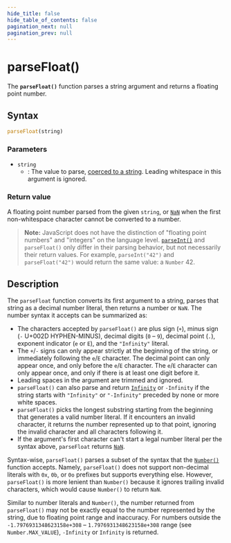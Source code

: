 ```yaml
---
hide_title: false
hide_table_of_contents: false
pagination_next: null
pagination_prev: null
---
```

# parseFloat()

The **`parseFloat()`** function parses a string argument and returns a floating point number.

## Syntax

```js
parseFloat(string)
```

### Parameters

- `string`
  - : The value to parse, [coerced to a string](https://developer.mozilla.org/docs/Web/JavaScript/Reference/Global_Objects/String#string_coercion). Leading whitespace in this argument is ignored.

### Return value

A floating point number parsed from the given `string`, or [`NaN`](./NaN.md) when the first non-whitespace character cannot be converted to a number.

> **Note:** JavaScript does not have the distinction of "floating point numbers" and "integers" on the language level. [`parseInt()`](./parseInt.md) and `parseFloat()` only differ in their parsing behavior, but not necessarily their return values. For example, `parseInt("42")` and `parseFloat("42")` would return the same value: a `Number` 42.

## Description

The `parseFloat` function converts its first argument to a string, parses that string as a decimal number literal, then returns a number or `NaN`. The number syntax it accepts can be summarized as:

- The characters accepted by `parseFloat()` are plus sign (`+`), minus sign (`-` U+002D HYPHEN-MINUS), decimal digits (`0` – `9`), decimal point (`.`), exponent indicator (`e` or `E`), and the `"Infinity"` literal.
- The `+`/`-` signs can only appear strictly at the beginning of the string, or immediately following the `e`/`E` character. The decimal point can only appear once, and only before the `e`/`E` character. The `e`/`E` character can only appear once, and only if there is at least one digit before it.
- Leading spaces in the argument are trimmed and ignored.
- `parseFloat()` can also parse and return [`Infinity`](./Infinity.md) or `-Infinity` if the string starts with `"Infinity"` or `"-Infinity"` preceded by none or more white spaces.
- `parseFloat()` picks the longest substring starting from the beginning that generates a valid number literal. If it encounters an invalid character, it returns the number represented up to that point, ignoring the invalid character and all characters following it.
- If the argument's first character can't start a legal number literal per the syntax above, `parseFloat` returns [`NaN`](./NaN.md).

Syntax-wise, `parseFloat()` parses a subset of the syntax that the [`Number()`](./Number/Number.md) function accepts. Namely, `parseFloat()` does not support non-decimal literals with `0x`, `0b`, or `0o` prefixes but supports everything else. However, `parseFloat()` is more lenient than `Number()` because it ignores trailing invalid characters, which would cause `Number()` to return `NaN`.

Similar to number literals and `Number()`, the number returned from `parseFloat()` may not be exactly equal to the number represented by the string, due to floating point range and inaccuracy. For numbers outside the `-1.7976931348623158e+308` – `1.7976931348623158e+308` range (see `Number.MAX_VALUE`), `-Infinity` or `Infinity` is returned.
